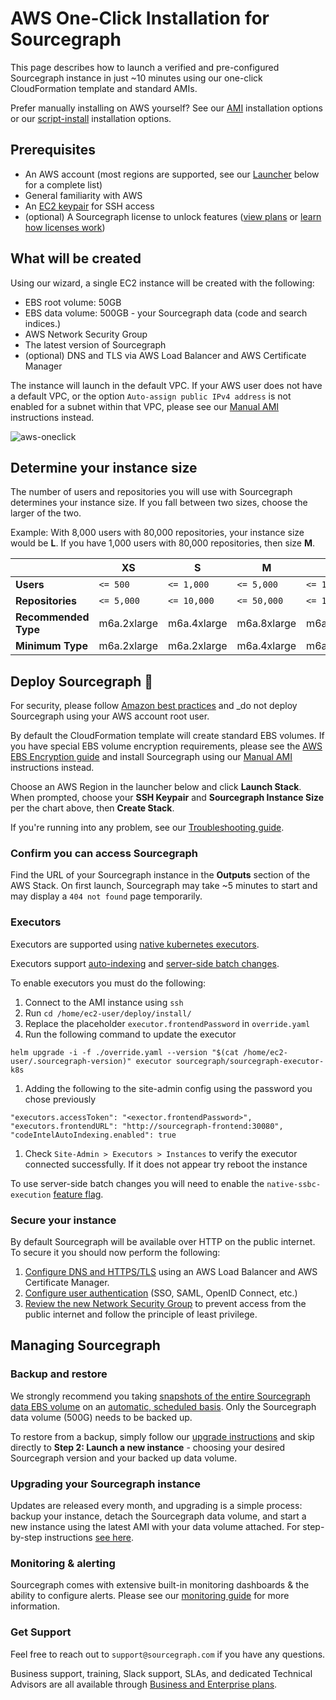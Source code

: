 # AWS One-Click Installation for Sourcegraph

This page describes how to launch a verified and pre-configured Sourcegraph instance in just ~10 minutes using our one-click CloudFormation template and standard AMIs.

Prefer manually installing on AWS yourself? See our [AMI](/admin/deploy/machine-images/aws-ami) installation options or our [script-install](/admin/deploy/single-node/script) installation options.

## Prerequisites

* An AWS account (most regions are supported, see our [Launcher](#deploy-sourcegraph) below for a complete list)
* General familiarity with AWS
* An [EC2 keypair](https://docs.aws.amazon.com/AWSEC2/latest/UserGuide/create-key-pairs.html) for SSH access
* (optional) A Sourcegraph license to unlock features ([view plans](https://sourcegraph.com/pricing) or [learn how licenses work](/admin/licensing/))

## What will be created

Using our wizard, a single EC2 instance will be created with the following:

- EBS root volume: 50GB
- EBS data volume: 500GB - your Sourcegraph data (code and search indices.)
- AWS Network Security Group
- The latest version of Sourcegraph
- (optional) DNS and TLS via AWS Load Balancer and AWS Certificate Manager

<Callout type="note">The instance will launch in the default VPC. If your AWS user does not have a default VPC, or the option `Auto-assign public IPv4 address` is not enabled for a subnet within that VPC, please see our [Manual AMI](/admin/deploy/machine-images/aws-ami) instructions instead.</Callout>

![aws-oneclick](https://storage.googleapis.com/sourcegraph-assets/Docs/aws-oneclick-diagram.png)

## Determine your instance size

The number of users and repositories you will use with Sourcegraph determines your instance size. If you fall between two sizes, choose the larger of the two.

Example: With 8,000 users with 80,000 repositories, your instance size would be **L**. If you have 1,000 users with 80,000 repositories, then size **M**.

|                      |   **XS**    |    **S**    |    **M**    |    **L**     |    **XL**    |
| -------------------- | ----------- | ----------- | ----------- | ------------ | ------------ |
| **Users**            | `<= 500`    | `<= 1,000`  | `<= 5,000`  | `<= 10,000`  | `<= 20,000`  |
| **Repositories**     | `<= 5,000`  | `<= 10,000` | `<= 50,000` | `<= 100,000` | `<= 250,000` |
| **Recommended Type** | m6a.2xlarge | m6a.4xlarge | m6a.8xlarge | m6a.12xlarge | m6a.24xlarge |
| **Minimum Type**     | m6a.2xlarge | m6a.2xlarge | m6a.4xlarge | m6a.8xlarge  | m6a.12xlarge |

## Deploy Sourcegraph 🎉

<Callout type="note">For security, please follow [Amazon best practices](https://docs.aws.amazon.com/accounts/latest/reference/best-practices-root-user.html) and _do not deploy Sourcegraph using your AWS account root user.</Callout>

<Callout type="note">By default the CloudFormation template will create standard EBS volumes. If you have special EBS volume encryption requirements, please see the [AWS EBS Encryption guide](https://docs.aws.amazon.com/AWSEC2/latest/UserGuide/EBSEncryption.html) and install Sourcegraph using our [Manual AMI](/admin/deploy/machine-images/aws-ami) instructions instead.</Callout>

Choose an AWS Region in the launcher below and click **Launch Stack**. When prompted, choose your **SSH Keypair** and **Sourcegraph Instance Size** per the chart above, then **Create Stack**.

<AWSOneClickLaunchForm />

If you're running into any problem, see our [Troubleshooting guide](/admin/troubleshooting).

### Confirm you can access Sourcegraph

Find the URL of your Sourcegraph instance in the **Outputs** section of the AWS Stack. On first launch, Sourcegraph may take ~5 minutes to start and may display a `404 not found` page temporarily.

### Executors

Executors are supported using [native kubernetes executors](/admin/executors/deploy_executors_kubernetes).

Executors support [auto-indexing](/code-search/code-navigation/auto_indexing) and [server-side batch changes](/batch_changes/explanations/server_side).

To enable executors you must do the following:

1. Connect to the AMI instance using `ssh`
2. Run `cd /home/ec2-user/deploy/install/`
3. Replace the placeholder `executor.frontendPassword` in `override.yaml`
4. Run the following command to update the executor

```curl
helm upgrade -i -f ./override.yaml --version "$(cat /home/ec2-user/.sourcegraph-version)" executor sourcegraph/sourcegraph-executor-k8s
```

1. Adding the following to the site-admin config using the password you chose previously

```curl
"executors.accessToken": "<exector.frontendPassword>",
"executors.frontendURL": "http://sourcegraph-frontend:30080",
"codeIntelAutoIndexing.enabled": true
```

1. Check `Site-Admin > Executors > Instances` to verify the executor connected successfully. If it does not appear try reboot the instance

To use server-side batch changes you will need to enable the `native-ssbc-execution` [feature flag](/admin/executors/native_execution#enable).

### Secure your instance

By default Sourcegraph will be available over HTTP on the public internet. To secure it you should now perform the following:

1. [Configure DNS and HTTPS/TLS](/admin/deploy/machine-images/aws-ami#networking) using an AWS Load Balancer and AWS Certificate Manager.
2. [Configure user authentication](/admin/auth/) (SSO, SAML, OpenID Connect, etc.)
3. [Review the new Network Security Group](https://docs.aws.amazon.com/vpc/latest/userguide/VPC_SecurityGroups.html) to prevent access from the public internet and follow the principle of least privilege.

## Managing Sourcegraph

### Backup and restore

We strongly recommend you taking [snapshots of the entire Sourcegraph data EBS volume](https://docs.aws.amazon.com/AWSEC2/latest/UserGuide/ebs-creating-snapshot.html) on an [automatic, scheduled basis](https://docs.aws.amazon.com/AWSEC2/latest/UserGuide/snapshot-lifecycle.html). Only the Sourcegraph data volume (500G) needs to be backed up.

To restore from a backup, simply follow our [upgrade instructions](/admin/deploy/machine-images/aws-ami#upgrade) and skip directly to **Step 2: Launch a new instance** - choosing your desired Sourcegraph version and your backed up data volume.

### Upgrading your Sourcegraph instance

Updates are released every month, and upgrading is a simple process: backup your instance, detach the Sourcegraph data volume, and start a new instance using the latest AMI with your data volume attached. For step-by-step instructions [see here](/admin/deploy/machine-images/aws-ami#upgrade).

### Monitoring & alerting

Sourcegraph comes with extensive built-in monitoring dashboards & the ability to configure alerts. Please see our [monitoring guide](/admin/how-to/monitoring-guide) for more information.

### Get Support

Feel free to reach out to `support@sourcegraph.com` if you have any questions.

Business support, training, Slack support, SLAs, and dedicated Technical Advisors are all available through [Business and Enterprise plans](https://sourcegraph.com/pricing).
